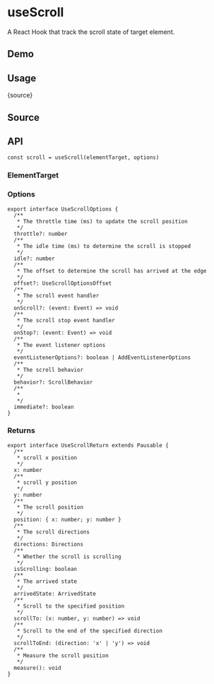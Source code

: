 # useScroll


<HooksType category="Element" pausable />

A React Hook that track the scroll state of target element.

## Demo


<App />

## Usage


<RawCode>{source}</RawCode>

## Source


<Source />

## API

```tsx
const scroll = useScroll(elementTarget, options)
```

### ElementTarget


<Tip type="target" />

### Options

```tsx
export interface UseScrollOptions {
  /**
   * The throttle time (ms) to update the scroll position
   */
  throttle?: number
  /**
   * The idle time (ms) to determine the scroll is stopped
   */
  idle?: number
  /**
   * The offset to determine the scroll has arrived at the edge
   */
  offset?: UseScrollOptionsOffset
  /**
   * The scroll event handler
   */
  onScroll?: (event: Event) => void
  /**
   * The scroll stop event handler
   */
  onStop?: (event: Event) => void
  /**
   * The event listener options
   */
  eventListenerOptions?: boolean | AddEventListenerOptions
  /**
   * The scroll behavior
   */
  behavior?: ScrollBehavior
  /**
   *
   */
  immediate?: boolean
}
```

### Returns

<Tip type="pausable" />

```tsx
export interface UseScrollReturn extends Pausable {
  /**
   * scroll x position
   */
  x: number
  /**
   * scroll y position
   */
  y: number
  /**
   * The scroll position
   */
  position: { x: number; y: number }
  /**
   * The scroll directions
   */
  directions: Directions
  /**
   * Whether the scroll is scrolling
   */
  isScrolling: boolean
  /**
   * The arrived state
   */
  arrivedState: ArrivedState
  /**
   * Scroll to the specified position
   */
  scrollTo: (x: number, y: number) => void
  /**
   * Scroll to the end of the specified direction
   */
  scrollToEnd: (direction: 'x' | 'y') => void
  /**
   * Measure the scroll position
   */
  measure(): void
}
```
